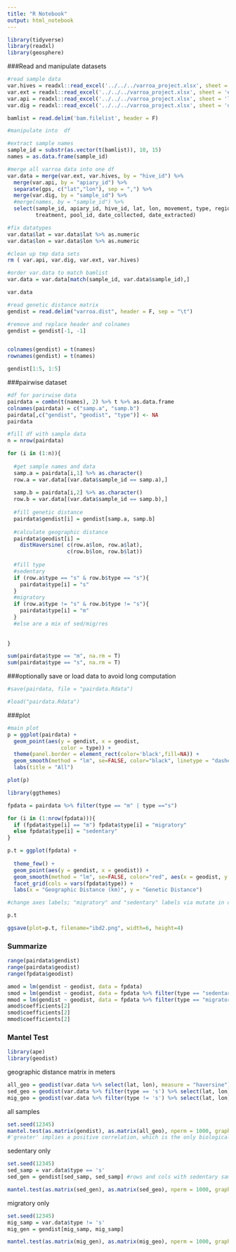 ```yaml
---
title: "R Notebook"
output: html_notebook
---
```


```r
library(tidyverse)
library(readxl)
library(geosphere)
```

###Read and manipulate datasets

```r
#read sample data
var.hives = readxl::read_excel('../../../varroa_project.xlsx', sheet = 'hives')
var.ext = readxl::read_excel('../../../varroa_project.xlsx', sheet = 'extractions')
var.api = readxl::read_excel('../../../varroa_project.xlsx', sheet = 'locations')
var.dig = readxl::read_excel('../../../varroa_project.xlsx', sheet = 'digest+ligation', range = "A1:C379")

bamlist = read.delim('bam.filelist', header = F) 
```


```r
#manipulate into  df

#extract sample names
sample_id = substr(as.vector(t(bamlist)), 10, 15)
names = as.data.frame(sample_id)

#merge all varroa data into one df
var.data = merge(var.ext, var.hives, by = "hive_id") %>%
  merge(var.api, by = "apiary_id") %>% 
  separate(gps, c("lat","lon"), sep = ",") %>%
  merge(var.dig, by = "sample_id") %>%
  #merge(names, by = "sample_id") %>%
  select(sample_id, apiary_id, hive_id, lat, lon, movement, type, region, 
         treatment, pool_id, date_collected, date_extracted)

#fix datatypes
var.data$lat = var.data$lat %>% as.numeric
var.data$lon = var.data$lon %>% as.numeric

#clean up tmp data sets
rm ( var.api, var.dig, var.ext, var.hives)

#order var.data to match bamlist 
var.data = var.data[match(sample_id, var.data$sample_id),]

var.data
```

```r
#read genetic distance matrix 
gendist = read.delim("varroa.dist", header = F, sep = "\t")

#remove and replace header and colnames
gendist = gendist[-1, -1]


colnames(gendist) = t(names)
rownames(gendist) = t(names)

gendist[1:5, 1:5]
```


###pairwise dataset 

```r
#df for parirwise data
pairdata = combn(t(names), 2) %>% t %>% as.data.frame
colnames(pairdata) = c("samp.a", "samp.b")
pairdata[,c("gendist", "geodist", "type")] <- NA
pairdata
```


```r
#fill df with sample data
n = nrow(pairdata)

for (i in (1:n)){
  
  #get sample names and data
  samp.a = pairdata[i,1] %>% as.character()
  row.a = var.data[(var.data$sample_id == samp.a),]
  
  samp.b = pairdata[i,2] %>% as.character()
  row.b = var.data[(var.data$sample_id == samp.b),]
  
  #fill genetic distance
  pairdata$gendist[i] = gendist[samp.a, samp.b]
  
  #calculate geographic distance
  pairdata$geodist[i] = 
    distHaversine( c(row.a$lon, row.a$lat), 
                   c(row.b$lon, row.b$lat))
  
  #fill type
  #sedentary
  if (row.a$type == "s" & row.b$type == "s"){
    pairdata$type[i] = "s"
  }
  #migratory
  if (row.a$type != "s" & row.b$type != "s"){
    pairdata$type[i] = "m"
  }
  #else are a mix of sed/mig/res
  
  
}

sum(pairdata$type == "m", na.rm = T)
sum(pairdata$type == "s", na.rm = T)

```

###optionally save or load data to avoid long computation
```r
#save(pairdata, file = "pairdata.Rdata")

#load("pairdata.Rdata")
```


###plot
```r

#main plot
p = ggplot(pairdata) +
  geom_point(aes(y = gendist, x = geodist, 
                 color = type)) +
  theme(panel.border = element_rect(color='black',fill=NA)) +
  geom_smooth(method = "lm", se=FALSE, color="black", linetype = "dashed",  aes(x = geodist, y = gendist)) +
  labs(title = "All")

plot(p)
```

```r
library(ggthemes)

fpdata = pairdata %>% filter(type == "m" | type =="s")

for (i in (1:nrow(fpdata))){
  if (fpdata$type[i] == "m") fpdata$type[i] = "migratory"
  else fpdata$type[i] = "sedentary"
}

```

```r
p.t = ggplot(fpdata) +
  
  theme_few() +
  geom_point(aes(y = gendist, x = geodist)) +
  geom_smooth(method = "lm", se=FALSE, color="red", aes(x = geodist, y = gendist)) +
  facet_grid(cols = vars(fpdata$type)) +
  labs(x = "Geographic Distance (km)", y = "Genetic Distance")

#change axes labels; "migratory" and "sedentary" labels via mutate in orrigional table; else labeler 

p.t

```

```r
ggsave(plot=p.t, filename="ibd2.png", width=6, height=4)
```

### Summarize
```r
range(pairdata$gendist)
range(pairdata$geodist)
range(fpdata$geodist)

amod = lm(gendist ~ geodist, data = fpdata)
smod = lm(gendist ~ geodist, data = fpdata %>% filter(type == "sedentary"))
mmod = lm(gendist ~ geodist, data = fpdata %>% filter(type == "migratory"))
amod$coefficients[2]
smod$coefficients[2]
mmod$coefficients[2]
```



### Mantel Test
```r
library(ape)
library(geodist)
```

geographic distance matrix in meters 
```r
all_geo = geodist(var.data %>% select(lat, lon), measure = "haversine")
sed_geo = geodist(var.data %>% filter(type == 's') %>% select(lat, lon), measure = "haversine")
mig_geo = geodist(var.data %>% filter(type != 's') %>% select(lat, lon), measure = "haversine")
```

all samples
```r
set.seed(12345)
mantel.test(as.matrix(gendist), as.matrix(all_geo), nperm = 1000, graph = FALSE, alternative = "greater")
#'greater' implies a positive correlation, which is the only biologically relevant scenerio...
```

sedentary only
```r
set.seed(12345)
sed_samp = var.data$type == 's'
sed_gen = gendist[sed_samp, sed_samp] #rows and cols with sedentary samples only

mantel.test(as.matrix(sed_gen), as.matrix(sed_geo), nperm = 1000, graph = FALSE, alternative = "greater")
```

migratory only
```r
set.seed(12345)
mig_samp = var.data$type != 's'
mig_gen = gendist[mig_samp, mig_samp]

mantel.test(as.matrix(mig_gen), as.matrix(mig_geo), nperm = 1000, graph = FALSE, alternative = "greater")
```






